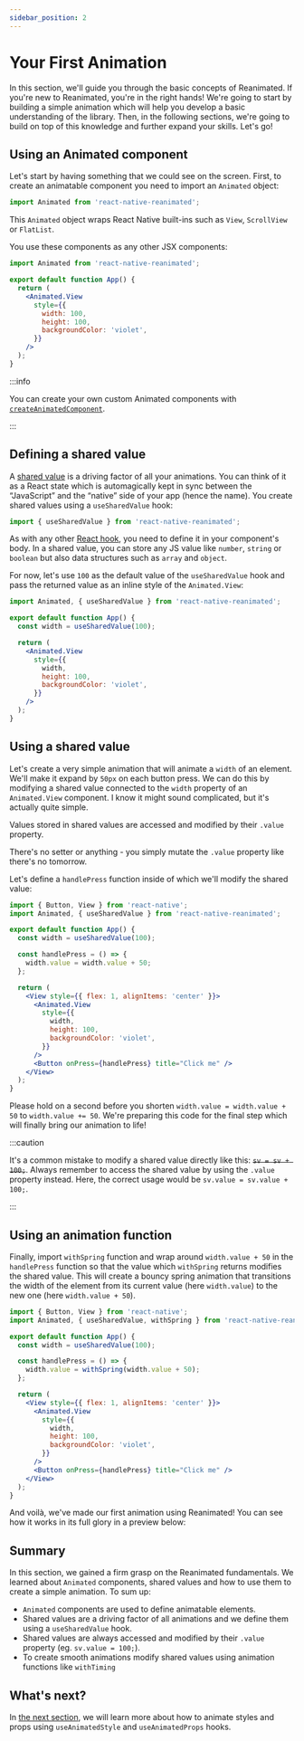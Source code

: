 ```yaml
---
sidebar_position: 2
---
```


# Your First Animation

In this section, we'll guide you through the basic concepts of Reanimated. If you're new to Reanimated, you're in the right hands! We're going to start by building a simple animation which will help you develop a basic understanding of the library. Then, in the following sections, we're going to build on top of this knowledge and further expand your skills. Let's go!

## Using an Animated component

Let's start by having something that we could see on the screen. First, to create an animatable component you need to import an `Animated` object:

```jsx
import Animated from 'react-native-reanimated';
```

This `Animated` object wraps React Native built-ins such as `View`, `ScrollView` or `FlatList`.

You use these components as any other JSX components:

```jsx {5}
import Animated from 'react-native-reanimated';

export default function App() {
  return (
    <Animated.View
      style={{
        width: 100,
        height: 100,
        backgroundColor: 'violet',
      }}
    />
  );
}
```

:::info

You can create your own custom Animated components with [`createAnimatedComponent`](/docs/core/createAnimatedComponent).

:::

## Defining a shared value

A [shared value](/docs/fundamentals/glossary#shared-value) is a driving factor of all your animations. You can think of it as a React state which is automagically kept in sync between the “JavaScript” and the “native” side of your app (hence the name). You create shared values using a `useSharedValue` hook:

```jsx
import { useSharedValue } from 'react-native-reanimated';
```

As with any other [React hook](https://reactjs.org/docs/hooks-rules.html), you need to define it in your component's body. In a shared value, you can store any JS value like `number`, `string` or `boolean` but also data structures such as `array` and `object`.

For now, let's use `100` as the default value of the `useSharedValue` hook and pass the returned value as an inline style of the `Animated.View`:

```jsx {4,9}
import Animated, { useSharedValue } from 'react-native-reanimated';

export default function App() {
  const width = useSharedValue(100);

  return (
    <Animated.View
      style={{
        width,
        height: 100,
        backgroundColor: 'violet',
      }}
    />
  );
}
```

## Using a shared value

Let's create a very simple animation that will animate a `width` of an element. We'll make it expand by `50px` on each button press. We can do this by modifying a shared value connected to the `width` property of an `Animated.View` component. I know it might sound complicated, but it's actually quite simple.

Values stored in shared values are accessed and modified by their `.value` property.

There's no setter or anything - you simply mutate the `.value` property like there's no tomorrow.

Let's define a `handlePress` function inside of which we'll modify the shared value:

```jsx {8,20}
import { Button, View } from 'react-native';
import Animated, { useSharedValue } from 'react-native-reanimated';

export default function App() {
  const width = useSharedValue(100);

  const handlePress = () => {
    width.value = width.value + 50;
  };

  return (
    <View style={{ flex: 1, alignItems: 'center' }}>
      <Animated.View
        style={{
          width,
          height: 100,
          backgroundColor: 'violet',
        }}
      />
      <Button onPress={handlePress} title="Click me" />
    </View>
  );
}
```

Please hold on a second before you shorten `width.value = width.value + 50` to `width.value += 50`. We're preparing this code for the final step which will finally bring our animation to life!

:::caution

It's a common mistake to modify a shared value directly like this: ~~`sv = sv + 100;`~~. Always remember to access the shared value by using the `.value` property instead. Here, the correct usage would be `sv.value = sv.value + 100;`.

:::

## Using an animation function

Finally, import `withSpring` function and wrap around `width.value + 50` in the `handlePress` function so that the value which `withSpring` returns modifies the shared value. This will create a bouncy spring animation that transitions the width of the element from its current value (here `width.value`) to the new one (here `width.value + 50`).

```jsx {2,8}
import { Button, View } from 'react-native';
import Animated, { useSharedValue, withSpring } from 'react-native-reanimated';

export default function App() {
  const width = useSharedValue(100);

  const handlePress = () => {
    width.value = withSpring(width.value + 50);
  };

  return (
    <View style={{ flex: 1, alignItems: 'center' }}>
      <Animated.View
        style={{
          width,
          height: 100,
          backgroundColor: 'violet',
        }}
      />
      <Button onPress={handlePress} title="Click me" />
    </View>
  );
}
```

And voilà, we've made our first animation using Reanimated! You can see how it works in its full glory in a preview below:


<InteractiveExample src={FirstAnimationSrc} component={FirstAnimation} />

## Summary

In this section, we gained a firm grasp on the Reanimated fundamentals. We learned about `Animated` components, shared values and how to use them to create a simple animation. To sum up:

- `Animated` components are used to define animatable elements.
- Shared values are a driving factor of all animations and we define them using a `useSharedValue` hook.
- Shared values are always accessed and modified by their `.value` property (eg. `sv.value = 100;`).
- To create smooth animations modify shared values using animation functions like `withTiming`

## What's next?

In [the next section](/docs/fundamentals/animating-styles-and-props), we will learn more about how to animate styles and props using `useAnimatedStyle` and `useAnimatedProps` hooks.
